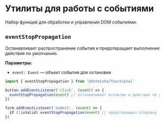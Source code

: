 
<Meta title='@dxtmisha/functional/ru/Event Utils'/>

# Утилиты для работы с событиями

Набор функций для обработки и управления DOM событиями.

## `eventStopPropagation`

Останавливает распространение события и предотвращает выполнение действия по умолчанию.

**Параметры:**
- `event: Event` — объект события для остановки

```javascript
import { eventStopPropagation } from '@dxtmisha/functional'

button.addEventListener('click', (event) => {
  eventStopPropagation(event) // останавливает всплытие и действие по умолчанию
})

form.addEventListener('submit', (event) => {
  if (!isValid) eventStopPropagation(event) // предотвращает отправку
})
```

